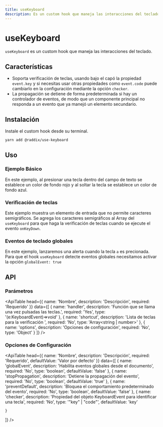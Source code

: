 ```yaml
---
title: useKeyboard
description: Es un custom hook que maneja las interacciones del teclado.
---
```


# useKeyboard

`useKeyboard` es un custom hook que maneja las interacciones del teclado.

## Características

- Soporta verificación de teclas, usando bajo el capó la propiedad `event.key` y si necesitas usar otras propiedades como `event.code` puede cambiarlo en la configuración mediante la opción `checker`.
- La propagación se detiene de forma predeterminada si hay un controlador de eventos, de modo que un componente principal no responda a un evento que ya manejó un elemento secundario.

## Instalación

Instale el custom hook desde su terminal.

```bash
yarn add @raddix/use-keyboard
```

## Uso

### Ejemplo Básico

En este ejemplo, al presionar una tecla dentro del campo de texto se establece un color de fondo rojo
y al soltar la tecla se establece un color de fondo azul.

<CodeBlock folder='use-keyboard' file='example1.tsx' />

### Verificación de teclas

Este ejemplo muestra un elemento de entrada que no permite caracteres semigráficos.
Se agrega los caracteres semigráficos al Array del `useKeyboard` para que haga la verificación de teclas cuando se ejecute el evento `onKeyDown`.

<CodeBlock folder='use-keyboard' file='example2.tsx' />

### Eventos de teclado globales

En este ejemplo, lanzaremos una alerta cuando la tecla `a` es precionada.
Para que el hook `useKeyboard` detecte eventos globales necesitamos activar
la opción `globalEvent: true`

<CodeBlock folder='use-keyboard' file='example3.tsx' />

## API

### Parámetros

<ApiTable
  head={{
    name: 'Nombre',
    description: 'Descripción',
    required: 'Requerido'
  }}
  data={[
    {
      name: 'handler',
      description: 'Función que se llama una vez pulsadas las teclas.',
      required: 'Yes',
      type: '(e:KeyboardEvent)=>void'
    },
    {
      name: 'shortcut',
      description: 'Lista de teclas para la verificación ',
      required: 'No',
      type: 'Array<string | number>'
    },
    {
      name: 'options',
      description: 'Opciones de configuración',
      required: 'No',
      type: 'Object'
    }
  ]}
/>

### Opciones de Configuración

<ApiTable
  head={{
    name: 'Nombre',
    description: 'Descripción',
    required: 'Requerido',
    defaultValue: 'Valor por defecto'
  }}
  data={[
    {
      name: 'globalEvent',
      description: 'Habilita eventos globales desde el documento',
      required: 'No',
      type: 'boolean',
      defaultValue: 'false'
    },
    {
      name: 'stopPropagation',
      description: 'Detiene la propagación del evento',
      required: 'No',
      type: 'boolean',
      defaultValue: 'true'
    },
    {
      name: 'preventDefault',
      description: 'Bloquea el comportamiento predeterminado del evento',
      required: 'No',
      type: 'boolean',
      defaultValue: 'false'
    },
    {
      name: 'checker',
      description:
        'Propiedad del objeto KeyboardEvent para identificar una tecla',
      required: 'No',
      type: '"key" | "code"',
      defaultValue: 'key'

    }

]}
/>
